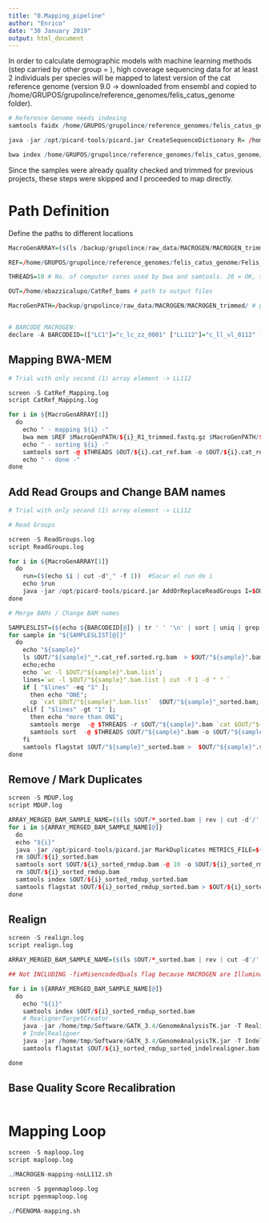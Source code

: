 ```yaml
---
title: "0.Mapping_pipeline"
author: "Enrico"
date: "30 January 2019"
output: html_document
---
```


In order to calculate demographic models with machine learning methods (step carried by other group = ), high coverage sequencing data for at least 2 individuals per species will be mapped to latest version of the cat reference genome (version 9.0 -> downloaded from ensembl and copied to /home/GRUPOS/grupolince/reference_genomes/felis_catus_genome folder).

```r

# Reference Genome needs indexing
samtools faidx /home/GRUPOS/grupolince/reference_genomes/felis_catus_genome/Felis_catus.Felis_catus_9.0.dna.toplevel.fa

java -jar /opt/picard-tools/picard.jar CreateSequenceDictionary R= /home/GRUPOS/grupolince/reference_genomes/felis_catus_genome/Felis_catus.Felis_catus_9.0.dna.toplevel.fa O= /home/GRUPOS/grupolince/reference_genomes/felis_catus_genome/Felis_catus.Felis_catus_9.0.dna.toplevel.dict

bwa index /home/GRUPOS/grupolince/reference_genomes/felis_catus_genome/Felis_catus.Felis_catus_9.0.dna.toplevel.fa

```

Since the samples were already quality checked and trimmed for previous projects, these steps were skipped and I proceeded to map directly.

# Path Definition

Define the paths to different locations

```r

MacroGenARRAY=($(ls /backup/grupolince/raw_data/MACROGEN/MACROGEN_trimmed/*.fastq.gz | rev | cut -d'/' -f 1 | rev | cut -d '_' -f1 | uniq)) # List of all Lynx lynx sample codes in MACROGEN project

REF=/home/GRUPOS/grupolince/reference_genomes/felis_catus_genome/Felis_catus.Felis_catus_9.0.dna.toplevel.fa # path to cat reference genome

THREADS=10 # No. of computer cores used by bwa and samtools. 20 = OK, >20 = ask people first!

OUT=/home/ebazzicalupo/CatRef_bams # path to output files

MacroGenPATH=/backup/grupolince/raw_data/MACROGEN/MACROGEN_trimmed/ # path to macrogen fastq files


# BARCODE MACROGEN:
declare -A BARCODEID=(["LC1"]="c_lc_zz_0001" ["LL112"]="c_ll_vl_0112" ["LL146"]="c_ll_ya_0146" ["LL212"]="c_ll_cr_0212" ["LL90"]="c_ll_ki_0090" ["LR1"]="c_lr_zz_0001")

```

## 	Mapping BWA-MEM

```r

# Trial with only second (1) array element -> LL112

screen -S CatRef_Mapping.log
script CatRef_Mapping.log

for i in ${MacroGenARRAY[1]}
  do
    echo " - mapping ${i} -"
    bwa mem $REF $MacroGenPATH/${i}_R1_trimmed.fastq.gz $MacroGenPATH/${i}_R2_trimmed.fastq.gz -t $THREADS | samtools view -hbS -@ $THREADS - -o $OUT/${i}.cat_ref.bam
    echo " - sorting ${i} -"
    samtools sort -@ $THREADS $OUT/${i}.cat_ref.bam -o $OUT/${i}.cat_ref.sorted.bam && rm $OUT/${i}.cat_ref.bam
    echo " - done -"
done

```

## 	Add Read Groups and Change BAM names

```r

# Trial with only second (1) array element -> LL112

# Read Groups

screen -S ReadGroups.log
script ReadGroups.log

for i in ${MacroGenARRAY[1]}
  do
    run=($(echo $i | cut -d"_" -f 1))  #Sacar el run de i
    echo $run
    java -jar /opt/picard-tools/picard.jar AddOrReplaceReadGroups I=$OUT/${i}.cat_ref.sorted.bam O=$OUT/${BARCODEID["${i}"]}_${i}.cat_ref.sorted.rg.bam RGID=${i} RGLB=${BARCODEID["${i}"]}_lib RGPL=Illumina RGPU=${run} RGSM=${BARCODEID["${i}"]} VALIDATION_STRINGENCY=SILENT && rm $OUT/${i}.cat_ref.sorted.bam
done

# Merge BAMs / Change BAM names

SAMPLESLIST=($(echo ${BARCODEID[@]} | tr ' ' '\n' | sort | uniq | grep c_ll_vl_0112))
for sample in "${SAMPLESLIST[@]}"
  do
    echo "${sample}"
    ls $OUT/"${sample}"_*.cat_ref.sorted.rg.bam  > $OUT/"${sample}".bam.list
    echo;echo
    echo `wc -l $OUT/"${sample}".bam.list`;
    lines=`wc -l $OUT/"${sample}".bam.list | cut -f 1 -d " " `
    if [ "$lines" -eq "1" ];
      then echo "ONE";
      cp `cat $OUT/"${sample}".bam.list`  $OUT/"${sample}"_sorted.bam;
    elif [ "$lines" -gt "1" ];
      then echo "more than ONE";
      samtools merge  -@ $THREADS -r $OUT/"${sample}".bam `cat $OUT/"${sample}".bam.list`;
      samtools sort  -@ $THREADS $OUT/"${sample}".bam -o $OUT/"${sample}"_sorted.bam && rm $OUT/"${sample}".bam;
    fi
    samtools flagstat $OUT/"${sample}"_sorted.bam >  $OUT/"${sample}".stats;
done

```

## 	Remove / Mark Duplicates

```r

screen -S MDUP.log
script MDUP.log

ARRAY_MERGED_BAM_SAMPLE_NAME=($(ls $OUT/*_sorted.bam | rev | cut -d'/' -f1 | rev | cut -d'_' -f1-4 | uniq))
for i in ${ARRAY_MERGED_BAM_SAMPLE_NAME[@]}
  do
  echo "${i}"
  java -jar /opt/picard-tools/picard.jar MarkDuplicates METRICS_FILE=${i}_rmdup.txt I=$OUT/${i}_sorted.bam O=$OUT/${i}_sorted_rmdup.bam MAX_FILE_HANDLES_FOR_READ_ENDS_MAP=800
  rm $OUT/${i}_sorted.bam
  samtools sort $OUT/${i}_sorted_rmdup.bam -@ 10 -o $OUT/${i}_sorted_rmdup_sorted.bam
  rm $OUT/${i}_sorted_rmdup.bam
  samtools index $OUT/${i}_sorted_rmdup_sorted.bam
  samtools flagstat $OUT/${i}_sorted_rmdup_sorted.bam > $OUT/${i}_sorted_rmdup_sorted.stats
done

```

##  Realign

```r

screen -S realign.log
script realign.log

ARRAY_MERGED_BAM_SAMPLE_NAME=($(ls $OUT/*_sorted.bam | rev | cut -d'/' -f1 | rev | cut -d'_' -f1-4 | uniq))

## Not INCLUDING -fixMisencodedQuals flag because MACROGEN are Illumina 1.9 (quality code doesn't need fixing)

for i in ${ARRAY_MERGED_BAM_SAMPLE_NAME[@]}
  do
    echo "${i}"
    samtools index $OUT/${i}_sorted_rmdup_sorted.bam
    # RealignerTargetCreator
    java -jar /home/tmp/Software/GATK_3.4/GenomeAnalysisTK.jar -T RealignerTargetCreator -nt 10 -R $REF -I $OUT/${i}_sorted_rmdup_sorted.bam -o $OUT/${i}_realignertargetcreator.intervals
    # IndelRealigner
    java -jar /home/tmp/Software/GATK_3.4/GenomeAnalysisTK.jar -T IndelRealigner -R $REF -targetIntervals $OUT/${i}_realignertargetcreator.intervals -I $OUT/${i}_sorted_rmdup_sorted.bam -o $OUT/${i}_sorted_rmdup_sorted_indelrealigner.bam
    samtools flagstat $OUT/${i}_sorted_rmdup_sorted_indelrealigner.bam > $OUT/${i}_sorted_rmdup_sorted_indelrealigner.stats

done

```

##  Base Quality Score Recalibration

```r

```

# Mapping Loop

```r
screen -S maploop.log
script maploop.log

./MACROGEN-mapping-noLL112.sh

screen -S pgenmaploop.log
script pgenmaploop.log

./PGENOMA-mapping.sh

```
